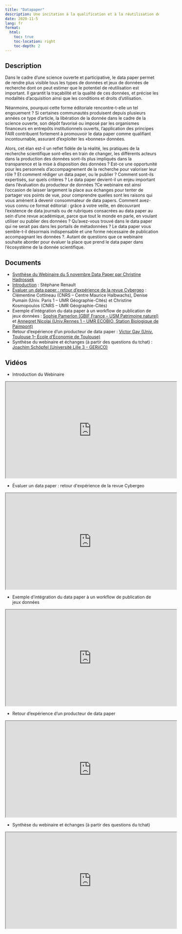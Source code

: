 ```yaml
---
title: "Datapaper"
description: Une incitation à la qualification et à la réutilisation des jeux de données
date: 2020-11-5
lang: fr    
format:
  html:
    toc: true
    toc-location: right
    toc-depth: 2
---
```


## Description

Dans le cadre d’une science ouverte et participative, le data paper permet de rendre plus visible tous les types de données et jeux de
données de recherche dont on peut estimer que le potentiel de réutilisation est important. Il garantit la traçabilité et la qualité de ces données, et précise les modalités d’acquisition ainsi que les conditions et droits d’utilisation.

Néanmoins, pourquoi cette forme éditoriale rencontre-t-elle un tel engouement ? Si certaines communautés produisent depuis plusieurs
années ce type d’article, la libération de la donnée dans le cadre de la science ouverte, son dépôt favorisé ou imposé par les organismes
financeurs en entrepôts institutionnels ouverts, l’application des principes FAIR contribuent fortement à promouvoir le data paper
comme qualifiant incontournable, assurant d’exploiter les «bonnes» données.

Alors, cet élan est-il un reflet fidèle de la réalité, les pratiques de la recherche scientifique sont-elles en train de changer, les
différents acteurs dans la production des données sont-ils plus impliqués dans la transparence et la mise à disposition des données
? Est-ce une opportunité pour les personnels d’accompagnement de la recherche pour valoriser leur rôle ? Et comment rédiger un data
paper, ou le publier ? Comment sont-ils expertisés, sur quels critères ? Le data paper devient-il un enjeu important dans
l’évaluation du producteur de données ?Ce webinaire est ainsi l'occasion de laisser largement la place aux échanges pour tenter
de partager vos points de vue, pour comprendre quelles sont les raisons qui vous amènent à devenir consommateur de data papers.
Comment avez-vous connu ce format éditorial : grâce à votre veille, en découvrant l'existence de data journals ou de rubriques consacrées
au data paper au sein d'une revue académique, parce que tout le monde en parle, en voulant utiliser ou publier des données ?
Qu'avez-vous trouvé dans le data paper qui ne serait pas dans les portails de métadonnées ? Le data paper vous semble-t-il désormais
indispensable et une forme nécessaire de publication accompagnant les données ?. Autant de questions que ce webinaire souhaite aborder
pour évaluer la place que prend le data paper dans l’écosystème de la donnée scientifique.

## Documents

* [Synthèse du Webinaire du 5 novembre Data Paper par Christine Hadrossek](/download/Christine%20Hadrossek%20-%20Synth%C3%A8se%20webinaire%20du%205%20novembre%20Data%20Paper.pdf)
* [Introduction](/download/Introduction_Stephane_Renault.pdf) : Stéphane Renault
* [Évaluer un data paper : retour d'expérience de la revue Cybergeo](/download/Cybergeo_Denise_Pumain_Clementine_Cottineau_Christine_Kosmopoulos.pdf) : Clémentine Cottineau (CNRS – Centre Maurice Halbwachs), Denise Pumain (Univ. Paris 1 – UMR Géographie-Cités) et Christine Kosmopoulos (CNRS – UMR Géographie-Cités)
* Exemple d’intégration du data paper à un workflow de publication de jeux données : [Sophie Pamerlon (GBIF France – USM Patrimoine naturel)](/download/GBIF_IPT_Sophie_Pamerlon.pdf) et [Annegret Nicolai (Univ.Rennes 1 – UMR ECOBIO, Station Biologique de Paimpont)](/download/BioBlitzSBP_Annegret_Nicolai.pdf)
* Retour d’expérience d’un producteur de data paper : [Victor Gay (Univ. Toulouse 1– École d‘Économie de Toulouse)](/download/REX_TRFGIS_Victor_Gay.pdf)
* Synthèse du webinaire et échanges (à partir des questions du tchat) : [Joachim Schöpfel (Université Lille 3 – GERiiCO)](/download/Synthese_Joachim_Schopfel.pdf)
 
## Vidéos

- Introduction du Webinaire

<iframe width="560" height="315" src="https://www.canal-u.tv/embed/81841?t=0" allowfullscreen></iframe>

- Évaluer un data paper : retour d\'expérience de la revue Cybergeo

<iframe width="560" height="315" src="https://www.canal-u.tv/embed/81903?t=0" allowfullscreen></iframe>

- Exemple d'intégration du data paper à un workflow de publication de jeux données

<iframe width="560" height="315" src="https://www.canal-u.tv/embed/81901?t=0" allowfullscreen></iframe>

- Retour d'expérience d'un producteur de data paper

<iframe width="560" height="315" src="https://www.canal-u.tv/embed/81905?t=0" allowfullscreen></iframe>

- Synthèse du webinaire et échanges (à partir des questions du tchat)

<iframe width="560" height="315" src="https://www.canal-u.tv/embed/81843?t=0" allowfullscreen></iframe>


